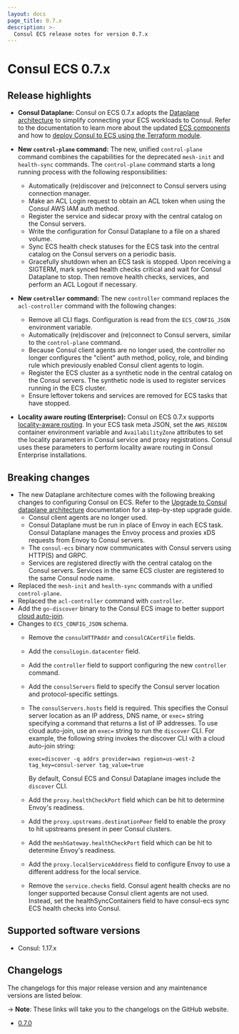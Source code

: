 ```yaml
---
layout: docs
page_title: 0.7.x
description: >-
  Consul ECS release notes for version 0.7.x
---
```


# Consul ECS 0.7.x

## Release highlights

- **Consul Dataplane:** Consul on ECS 0.7.x adopts the [Dataplane architecture](/consul/docs/architecture/control-plane/dataplane) to simplify connecting your ECS workloads to Consul. Refer to the documentation to learn more about the updated [ECS components](/consul/docs/reference/ecs/architecture) and how to [deploy Consul to ECS using the Terraform module](/consul/docs/register/service/ecs/).

- **New `control-plane` command:** The new, unified `control-plane` command combines the capabilities for the deprecated `mesh-init` and `health-sync` commands. The `control-plane` command starts a long running process with the following responsibilities:
  - Automatically (re)discover and (re)connect to Consul servers using connection manager.
  - Make an ACL Login request to obtain an ACL token when using the Consul AWS IAM auth method.
  - Register the service and sidecar proxy with the central catalog on the Consul servers.
  - Write the configuration for Consul Dataplane to a file on a shared volume.
  - Sync ECS health check statuses for the ECS task into the central catalog on the Consul servers on a periodic basis.
  - Gracefully shutdown when an ECS task is stopped. Upon receiving a SIGTERM, mark synced health checks critical and wait for Consul Dataplane to stop. Then remove health checks, services, and perform an ACL Logout if necessary.

- **New `controller` command:** The new `controller` command replaces the `acl-controller` command with the following changes:
  - Remove all CLI flags. Configuration is read from the `ECS_CONFIG_JSON` environment variable.
  - Automatically (re)discover and (re)connect to Consul servers, similar to the `control-plane` command.
  - Because Consul client agents are no longer used, the controller no longer configures the "client" auth method, policy, role, and binding rule which previously enabled Consul client agents to login.
  - Register the ECS cluster as a synthetic node in the central catalog on the Consul servers. The synthetic node is used to register services running in the ECS cluster.
  - Ensure leftover tokens and services are removed for ECS tasks that have stopped.

- **Locality aware routing (Enterprise):** Consul on ECS 0.7.x supports [locality-aware routing](/consul/docs/manage-traffic/route-local). In your ECS task meta JSON, set the `AWS_REGION` container environment variable and `AvailabilityZone` attributes to set the locality parameters in Consul service and proxy registrations. Consul uses these parameters to perform locality aware routing in Consul Enterprise installations.

## Breaking changes

- The new Dataplane architecture comes with the following breaking changes to configuring Consul on ECS. Refer to the [Upgrade to Consul dataplane architecture](https://developer.hashicorp.com/consul/docs/ecs/upgrade-to-dataplanes) documentation for a step-by-step upgrade guide.
  - Consul client agents are no longer used.
  - Consul Dataplane must be run in place of Envoy in each ECS task. Consul Dataplane manages the Envoy process and proxies xDS requests from Envoy to Consul servers.
  - The `consul-ecs` binary now communicates with Consul servers using HTTP(S) and GRPC.
  - Services are registered directly with the central catalog on the Consul servers. Services in the same ECS cluster are registered to the same Consul node name.
- Replaced the `mesh-init` and `health-sync` commands with a unified `control-plane`.
- Replaced the `acl-controller` command with `controller`.
- Add the `go-discover` binary to the Consul ECS image to better support [cloud auto-join](/consul/docs/deploy/server/vm/cloud-auto-join).
- Changes to `ECS_CONFIG_JSON` schema.
  - Remove the `consulHTTPAddr` and `consulCACertFile` fields.
  - Add the `consulLogin.datacenter` field.
  - Add the `controller` field to support configuring the new `controller` command.
  - Add the `consulServers` field to specify the Consul server location and protocol-specific settings.
  - The `consulServers.hosts` field is required. This specifies the Consul server location as an IP address, DNS name, or `exec=` string specifying a command that returns a list of IP addresses. To use cloud auto-join, use an `exec=` string to run the `discover` CLI. For example, the following string invokes the discover CLI with a cloud auto-join string: 
    
    ```log
    exec=discover -q addrs provider=aws region=us-west-2 tag_key=consul-server tag_value=true
    ```
    
    By default, Consul ECS and Consul Dataplane images include the `discover` CLI.
  - Add the `proxy.healthCheckPort` field which can be hit to determine Envoy's readiness.
  - Add the `proxy.upstreams.destinationPeer` field to enable the proxy to hit upstreams present in peer Consul clusters.
  - Add the `meshGateway.healthCheckPort` field which can be hit to determine Envoy's readiness.
  - Add the `proxy.localServiceAddress` field to configure Envoy to use a different address for the local service.
  - Remove the `service.checks` field. Consul agent health checks are no longer supported because Consul client agents are not used. Instead, set the healthSyncContainers field to have consul-ecs sync ECS health checks into Consul.

## Supported software versions

- Consul: 1.17.x

## Changelogs

The changelogs for this major release version and any maintenance versions are listed below.

-> **Note**: These links will take you to the changelogs on the GitHub website.

- [0.7.0](https://github.com/hashicorp/consul-ecs/releases/tag/v0.7.0)
